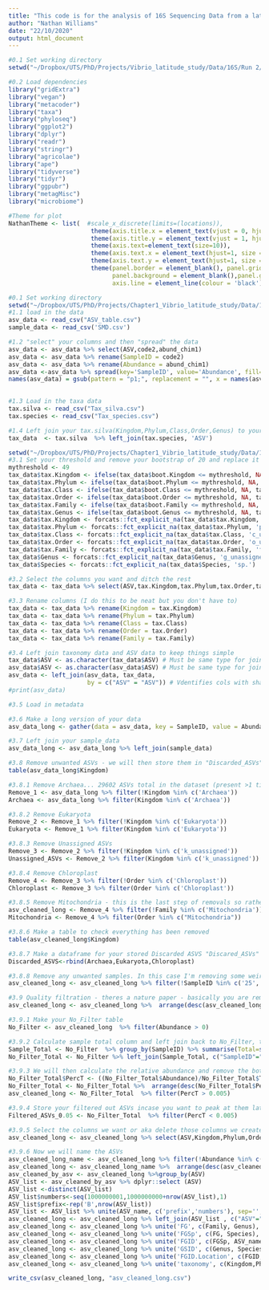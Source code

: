 ```yaml
---
title: "This code is for the analysis of 16S Sequencing Data from a latitudinal study along the Eastern Coast of Australia"
author: "Nathan Williams"
date: "22/10/2020"
output: html_document
---
```


```r
#0.1 Set working directory
setwd("~/Dropbox/UTS/PhD/Projects/Vibrio_latitude_study/Data/16S/Run 2/Phyloseq")

#0.2 Load dependencies
library("gridExtra")
library("vegan")
library("metacoder")
library("taxa")
library("phyloseq")
library("ggplot2")
library("dplyr")
library("readr")
library("stringr")
library("agricolae")
library("ape")
library("tidyverse")
library("tidyr")
library("ggpubr")
library("metagMisc")
library("microbiome")
```

```r
#Theme for plot
NathanTheme <- list(  #scale_x_discrete(limits=(locations)),
                       theme(axis.title.x = element_text(vjust = 0, hjust = 0.5, size = 16)),
                       theme(axis.title.y = element_text(vjust = 1, hjust = 0.5, size = 16)),
                       theme(axis.text=element_text(size=10)),
                       theme(axis.text.x = element_text(hjust=1, size = 14, angle = 90)),
                       theme(axis.text.y = element_text(hjust=1, size = 14, angle = 0)),
                       theme(panel.border = element_blank(), panel.grid.major = element_blank(), 
                             panel.background = element_blank(),panel.grid.minor = element_blank(), 
                             axis.line = element_line(colour = 'black')))


```

```r
#0.1 Set working directory
setwd("~/Dropbox/UTS/PhD/Projects/Chapter1_Vibrio_latitude_study/Data/16S/Data")
#1.1 load in the data
asv_data <- read_csv("ASV_table.csv")
sample_data <- read_csv('SMD.csv')

#1.2 "select" your columns and then "spread" the data 
asv_data <- asv_data %>% select(ASV,code2,abund_chim1)
asv_data <- asv_data %>% rename(SampleID = code2)
asv_data <- asv_data %>% rename(Abundance = abund_chim1)
asv_data <-asv_data %>% spread(key='SampleID', value='Abundance', fill=0)
names(asv_data) = gsub(pattern = "p1;", replacement = "", x = names(asv_data))
 

#1.3 Load in the taxa data
tax.silva <- read_csv("Tax_silva.csv")
tax.species <- read_csv("Tax_species.csv")

#1.4 Left join your tax.silva(Kingdom,Phylum,Class,Order,Genus) to your tax.species (Genus,Species)
tax_data  <- tax.silva  %>% left_join(tax.species, 'ASV')
```

```r
setwd("~/Dropbox/UTS/PhD/Projects/Chapter1_Vibrio_latitude_study/Data/16S/Data")
#3.1 Set your threshold and remove your bootstrap of 20 and replace it with 49, this is the first step towards cleaning your data.
mythreshold <- 49
tax_data$tax.Kingdom <- ifelse(tax_data$boot.Kingdom <= mythreshold, NA, tax_data$tax.Kingdom)
tax_data$tax.Phylum <- ifelse(tax_data$boot.Phylum <= mythreshold, NA, tax_data$tax.Phylum)
tax_data$tax.Class <- ifelse(tax_data$boot.Class <= mythreshold, NA, tax_data$tax.Class)
tax_data$tax.Order <- ifelse(tax_data$boot.Order <= mythreshold, NA, tax_data$tax.Order)
tax_data$tax.Family <- ifelse(tax_data$boot.Family <= mythreshold, NA, tax_data$tax.Family)
tax_data$tax.Genus <- ifelse(tax_data$boot.Genus <= mythreshold, NA, tax_data$tax.Genus)
tax_data$tax.Kingdom <- forcats::fct_explicit_na(tax_data$tax.Kingdom, 'k_unassigned')
tax_data$tax.Phylum <- forcats::fct_explicit_na(tax_data$tax.Phylum, 'p_unassigned')
tax_data$tax.Class <- forcats::fct_explicit_na(tax_data$tax.Class, 'c_unassigned')
tax_data$tax.Order <- forcats::fct_explicit_na(tax_data$tax.Order, 'o_unassigned')
tax_data$tax.Family <- forcats::fct_explicit_na(tax_data$tax.Family, 'f_unassigned')
tax_data$Genus <- forcats::fct_explicit_na(tax_data$Genus, 'g_unassigned')
tax_data$Species <- forcats::fct_explicit_na(tax_data$Species, 'sp.')

#3.2 Select the columns you want and ditch the rest
tax_data <- tax_data %>% select(ASV,tax.Kingdom,tax.Phylum,tax.Order,tax.Family,tax.Class,Genus,Species)

#3.3 Rename columns (I do this to be neat but you don't have to)
tax_data <- tax_data %>% rename(Kingdom = tax.Kingdom)
tax_data <- tax_data %>% rename(Phylum = tax.Phylum)
tax_data <- tax_data %>% rename(Class = tax.Class)
tax_data <- tax_data %>% rename(Order = tax.Order)
tax_data <- tax_data %>% rename(Family = tax.Family)

#3.4 Left join taxonomy data and ASV data to keep things simple
tax_data$ASV <- as.character(tax_data$ASV) # Must be same type for join to work
asv_data$ASV <- as.character(asv_data$ASV) # Must be same type for join to work
asv_data <- left_join(asv_data, tax_data,
                      by = c("ASV" = "ASV")) # Vdentifies cols with shared IDs
#print(asv_data)

#3.5 Load in metadata

#3.6 Make a long version of your data
asv_data_long <- gather(data = asv_data, key = SampleID, value = Abundance, -c(1,92,93,94,95,96,97,98))

#3.7 Left join your sample_data
asv_data_long <- asv_data_long %>% left_join(sample_data)

#3.8 Remove unwanted ASVs - we will then store them in "Discarded_ASVs" in the case you want them later on.For this step we are going to rename our asv_data_long to Remove_1, Remove_2 and so on.. We will then label the final long ASV table as asv_cleaned_long.
table(asv_data_long$Kingdom)

#3.8.1 Remove Archaea... 29602 ASVs total in the dataset (present >1 time ever)
Remove_1 <- asv_data_long %>% filter(!Kingdom %in% c('Archaea'))
Archaea <- asv_data_long %>% filter(Kingdom %in% c('Archaea'))

#3.8.2 Remove Eukaryota
Remove_2 <- Remove_1 %>% filter(!Kingdom %in% c('Eukaryota'))
Eukaryota <- Remove_1 %>% filter(Kingdom %in% c('Eukaryota'))

#3.8.3 Remove Unassigned ASVs 
Remove_3 <- Remove_2 %>% filter(!Kingdom %in% c('k_unassigned'))
Unassigned_ASVs <- Remove_2 %>% filter(Kingdom %in% c('k_unassigned'))

#3.8.4 Remove Chloroplast
Remove_4 <- Remove_3 %>% filter(!Order %in% c('Chloroplast'))
Chloroplast <- Remove_3 %>% filter(Order %in% c('Chloroplast'))

#3.8.5 Remove Mitochondria - this is the last step of removals so rather than labelling "Remove_5" we are going for asv_clean_long
asv_cleaned_long <- Remove_4 %>% filter(!Family %in% c('Mitochondria'))
Mitochondria <- Remove_4 %>% filter(Order %in% c("Mitochondria"))

#3.8.6 Make a table to check everything has been removed
table(asv_cleaned_long$Kingdom)

#3.8.7 Make a dataframe for your stored Discarded ASVS "Discared_ASVs"
Discarded_ASVS<-rbind(Archaea,Eukaryota,Chloroplast)

#3.8.8 Remove any unwanted samples. In this case I'm removing some weird samples that aren't mine
asv_cleaned_long <- asv_cleaned_long %>% filter(!SampleID %in% c('25','26','27','28','29','30'))

#3.9 Quality filtration - theres a nature paper - basically you are removing anything that has a relative abundance of below 0.05%
asv_cleaned_long <- asv_cleaned_long %>%  arrange(desc(asv_cleaned_long$Abundance))

#3.9.1 Make your No_Filter table
No_Filter <- asv_cleaned_long  %>% filter(Abundance > 0)

#3.9.2 Calculate sample total column and left join back to No_Filter, this will now be called No_Filter_Total
Sample_Total <- No_Filter  %>% group_by(SampleID) %>% summarise(Total=sum(Abundance))
No_Filter_Total <- No_Filter %>% left_join(Sample_Total, c("SampleID"="SampleID"))

#3.9.3 We will then calculate the relative abundance and remove the bottom 0.05%. Once this is done we will relable it asv_cleaned_long as we are done
No_Filter_Total$PercT <- ((No_Filter_Total$Abundance)/No_Filter_Total$Total)*100 #this makes it into a %
No_Filter_Total <- No_Filter_Total %>%  arrange(desc(No_Filter_Total$PercT))
asv_cleaned_long <- No_Filter_Total  %>% filter(PercT > 0.005)

#3.9.4 Store your filtered out ASVs incase you want to peak at them later on
Filtered_ASVs_0.05 <- No_Filter_Total  %>% filter(PercT < 0.005)

#3.9.5 Select the columns we want or aka delete those columns we created before. We cannot use that old relative abundance column, we must calculate a new RA based off of our now cleaned data set.
asv_cleaned_long <- asv_cleaned_long %>% select(ASV,Kingdom,Phylum,Order,Family,Class,Genus,Species,SampleID,Abundance,Location,`Koppen`,`Lat DD`,Location_Rep,Type)

#3.9.6 Now we will name the ASVs
asv_cleaned_long_name <- asv_cleaned_long %>% filter(!Abundance %in% c("0"))
asv_cleaned_long <- asv_cleaned_long_name %>%  arrange(desc(asv_cleaned_long_name$Abundance))
asv_cleaned_by_asv <- asv_cleaned_long %>%group_by(ASV)
ASV_list <- asv_cleaned_by_asv %>% dplyr::select (ASV)
ASV_list <-distinct(ASV_list)
ASV_list$numbers<-seq(1000000001,1000000000+nrow(ASV_list),1)
ASV_list$prefix<-rep('B',nrow(ASV_list))
ASV_list <- ASV_list %>% unite(ASV_name, c('prefix','numbers'), sep='', remove=T)
asv_cleaned_long <- asv_cleaned_long %>% left_join(ASV_list , c("ASV"="ASV"))
asv_cleaned_long <- asv_cleaned_long %>% unite('FG', c(Family, Genus), remove=F, sep=';')
asv_cleaned_long <- asv_cleaned_long %>% unite('FGSp', c(FG, Species), remove=F, sep=';')
asv_cleaned_long <- asv_cleaned_long %>% unite('FGID', c(FGSp, ASV_name), remove=F, sep=';')
asv_cleaned_long <- asv_cleaned_long %>% unite('GSID', c(Genus, Species, ASV_name), remove=F, sep=';')
asv_cleaned_long <- asv_cleaned_long %>% unite('FGID.Location', c(FGID, Location), remove=F, sep=';')
asv_cleaned_long <- asv_cleaned_long %>% unite('taxonomy', c(Kingdom,Phylum,Class,Order,Family,Genus,Species), remove=F, sep=';')

write_csv(asv_cleaned_long, "asv_cleaned_long.csv")
```

